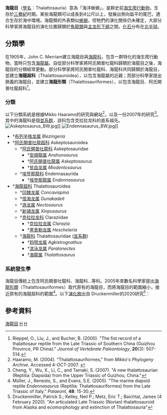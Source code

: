 {{Automatic taxobox
| taxon = Thalattosauria
| authority = [[John_C._Merriam|Merriam]], 1904
| fossil_range = {{fossil_range|250.2|213}}[[三疊紀|三疊紀]]
| image = Miodentosaurus BW.jpg
| image_caption = [[貧齒龍|貧齒龍]]
| subdivision_ranks =  [[科|科]]
| subdivision =
*†[[布列辛格龙属|布列辛格龙属]] ''Blezingeria''
*†[[阿氏開普吐龍超科|阿氏開普吐龍超科]] Askeptosauroidea
**†[[阿氏開普吐龍科|阿氏開普吐龍科]] Askeptosauridae
**†[[埃登那龍科|埃登那龍科]] Endennasaurida
*†[[海龍超科|海龍超科]] Thalattosauroidea
**†[[凹棘龙属|凹棘龙属]] ''Concavispina''
**†[[怪海龙属|怪海龙属]] ''Gunakadeit''
**†[[游龙属|游龙属]] ''Nectosaurus''
**†[[新铺龙属|新铺龙属]] ''Xinpusaurus''
**†[[克拉拉龙科|克拉拉龙科]] Claraziidae
**†[[海龍科_(爬蟲類)|海龙科]] Thalattosauridae <small>([[模式|模式]])</small>
}}
'''海龍目'''（[[學名|學名]]：Thalattosauria）意為「海洋蜥蜴」，是群史前[[海生爬行動物|海生爬行動物]]，生存於[[三疊紀|三疊紀]]时期。某些海龍類可以成長到4公尺以上，發展出側向扁平的尾巴，適合生存於海中環境。海龍類的外表類似[[蜥蜴|蜥蜴]]，但牠們的演化關係仍未確定，大部分科學家將海龍目的演化位置歸類於[[魚龍類|魚龍類]]與[[主龙形下纲|主龙形下纲]]之間。[[化石|化石]]分布在[[北半球|北半球]]。

==分類學==
在1905年，John C. Merriam建立海龍目與[[海龍科_(爬蟲類)|海龍科]]，包含一群特化的海生爬行動物，當時只包含[[海龍_(爬蟲類)|海龍屬]]。自從部分科學家將阿氏開普吐龍科歸類於海龍目之後，海龍目的分類經常更動。部分科學家將阿氏開普吐龍科、海龍科共同歸類於海龍目，並建立'''海龍超科'''（Thalattosauroidea），以包含海龍屬的近親；而部分科學家提出狹義的海龍目，並建立'''海龍形類'''（Thalattosauriformes），以包含海龍目、阿氏開普吐龍超科<ref name="rieppeletal2000">Rieppel, O., Liu, J., and Bucher, B. (2000). "The fist record of a thalattosaur reptile from the Late Triassic of Southern China (Guizhou Province, PR China)." ''Journal of Vertebrate Paleontology'', '''20'''(3): 507-514.</ref>。

===分類===
以下分類系統是根據Mikko Haaramo的研究與網站<ref name="mikko">Haaramo, M. (2004). "Thalattosauriformes," from ''Mikko's Phylogeny Archive''. Accessed 4-OCT-2007. {{cite web |url=http://www.fmnh.helsinki.fi/users/haaramo/Metazoa/Deuterostoma//Chordata/Reptilia/Sauropterygia/Thalattosauriformes.htm |title=存档副本 |accessdate=2007-11-04 |deadurl=yes |archiveurl=https://web.archive.org/web/20071221155738/http://www.fmnh.helsinki.fi/users/haaramo/Metazoa/Deuterostoma/Chordata/Reptilia/Sauropterygia/Thalattosauriformes.htm |archivedate=2007-12-21 }}</ref>，以及一份2007年的研究<ref name="chengetal2007">Cheng, Y., Wu, X., Li, C., and Tamaki, S. (2007). "A new thalattosaurian (Reptilia: Diapsida) from the Upper Triassic of Guizhou, China."</ref>。其中的海龍科是個[[並系群|並系群]]，該科包含克拉拉龙科的直系祖先。
[[File:Askeptosaurus_BW.jpg|thumb]]]]
[[File:Endennasaurus_BW.jpg|thumb]]]]

*†[[布列辛格龙属|布列辛格龙属]] ''Blezingeria''
*†[[阿氏開普吐龍超科|阿氏開普吐龍超科]] Askeptosauroidea
**†[[阿氏開普吐龍科|阿氏開普吐龍科]] Askeptosauridae
***†[[安順龍属|安順龍属]] ''Anshunsaurus''
***†[[阿氏開普吐龍属|阿氏開普吐龍属]] ''Askeptosaurus''
***†[[贫齿龙属|贫齿龙属]] ''Miodentosaurus''
**†[[埃登那龍科|埃登那龍科]] Endennasaurida
***†[[埃登那龍属|埃登那龍属]] ''Endennasaurus''
*†[[海龍超科|海龍超科]] Thalattosauroidea
**†[[凹棘龙属|凹棘龙属]] ''Concavispina''
**†[[怪海龙属|怪海龙属]] ''Gunakadeit''
**†[[游龙属|游龙属]] ''Nectosaurus''
**†[[新铺龙属|新铺龙属]] ''Xinpusaurus''
**†[[克拉拉龙科|克拉拉龙科]] Claraziidae
***†[[克拉拉龙属|克拉拉龙属]] ''Clarazia''
***†[[黑舍勒龙属|黑舍勒龙属]] ''Hescheleria''
**†[[海龍科_(爬蟲類)|海龍科]] Thalattosauridae ([[並系群|並系群]])
***†[[钩颚龙属|钩颚龙属]] ''Agkistrognathus''
***†[[滨泳龙属|滨泳龙属]] ''Paralonectes''
***†[[海龍_(爬蟲類)|海龍属]] ''Thalattosaurus''
===系統發生學===
海龍目傳統上包含阿氏開普吐龍科、海龍科…等科。2005年來數名科學家提出[[海龍形類|海龍形類]]（Thalattosauriformes）取代原有的海龍目，而將海龍目的範圍縮小，接近原有的海龍超科的範圍<ref name="mulleretal, 2005">Müller, J., Renesto, S., and Evans, S.E. (2005). "The marine diapsid reptile ''Endennasaurus'' (Reptilia: Thalattosauriformes) from the Late Triassic of Italy." ''Palaeont'', '''48''': 15-30.</ref>。以下[[演化樹|演化樹]]出自 Druckenmiller的2020研究<ref>Druckenmiller, Patrick S.; Kelley, Neil P.; Metz, Eric T.; Baichtal, James (4 February 2020). "An articulated Late Triassic (Norian) thalattosauroid from Alaska and ecomorphology and extinction of Thalattosauria"</ref>：

{{clade| style=font-size:100%;line-height:80%
|label1='''海龍目 Thalattosauria'''
|1={{clade
   |label1=[[阿氏開普吐龍超科|阿氏開普吐龍超科]] <small>''Askeptosauroidea''</small>
   |1={{clade
      |1=[[阿氏開普吐龍屬|阿氏開普吐龍屬]] <small>''Askeptosaurus''</small>
      |2={{clade
         |1=[[埃登那龍屬|埃登那龍屬]] <small>''Endennasaurus''</small>
         |2={{clade
            |1=[[安順龍屬|黃泥河安順龍]] <small>''Anshunsaurus huangnihensis''</small>
            |2={{clade
                 |1=[[安順龍屬|黃果樹安順龍]] <small>''Anshunsaurus huangguoshuensis''</small>
                 |2=[[安順龍屬|烏沙安順龍]] <small>''Anshunsaurus wushaensis''</small>
                 |3=[[貧齒龍屬|貧齒龍屬]] <small>''Miodentosaurus''</small> }} }} }} }}
   |label2=[[海龍超科|海龍超科]] <small>''Thalattosauroidea''</small>
   |2={{clade
      |1=[[怪海龍屬|怪海龍屬]] <small>''Gunakadeit''</small>
      |2={{clade
         |1=[[海龍_(爬蟲類)|海龍屬]] <small>''Thalattosaurus''</small>
         |2={{clade
            |1=[[游龍屬|游龍屬]] <small>''Nectosaurus''</small>
            |2={{clade
               |1={{clade
                  |1=[[克拉拉龍屬|克拉拉龍屬]] <small>''Clarazia''</small>
                  |2=[[黑舍勒龍屬|黑舍勒龍屬]] <small>''Hescheleria''</small> }}
               |2={{clade
                  |1=[[濱泳龍屬|濱泳龍屬]] <small>''Paralonectes''</small>
                  |2={{clade
                        |1=[[凹棘龍屬|凹棘龍屬]] <small>''Concavispina''</small>
                        |2=[[新鋪龍屬|新鋪龍屬]] <small>''Xinpusaurus''</small>             }} }} }} }} }} }} }} }}

==參考資料==
{{reflist}}
{{海龍目}}
{{真爬行動物|N.}}
{{Taxonbar|from=Q1123322}}

[[Category:海龍目|]]
[[Category:三疊紀爬行動物|H]]
[[Category:1904年描述的分类群|H]]